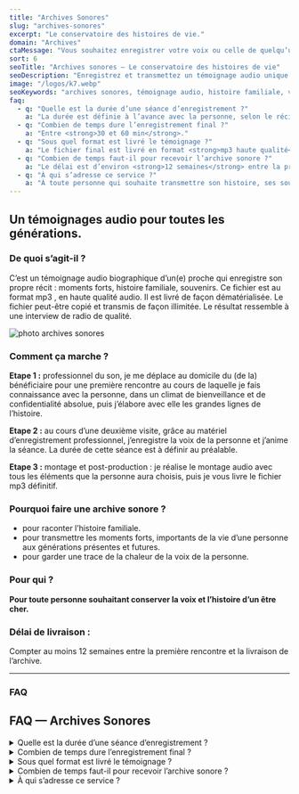 ```yaml
---
title: "Archives Sonores"
slug: "archives-sonores"
excerpt: "Le conservatoire des histoires de vie."
domain: "Archives"
ctaMessage: "Vous souhaitez enregistrer votre voix ou celle de quelqu’un que vous aimez ? Contactez-moi"
sort: 6
seoTitle: "Archives sonores — Le conservatoire des histoires de vie"
seoDescription: "Enregistrez et transmettez un témoignage audio unique. Des archives sonores pour préserver l’histoire familiale, partager des souvenirs et garder la voix d’un proche."
image: "/logos/k7.webp"
seoKeywords: "archives sonores, témoignage audio, histoire familiale, voix de proche, biographie sonore, souvenir audio"
faq:
  - q: "Quelle est la durée d’une séance d’enregistrement ?"
    a: "La durée est définie à l’avance avec la personne, selon le récit souhaité. Généralement, la séance dure entre <strong>30 min et 2h</strong>."
  - q: "Combien de temps dure l’enregistrement final ?"
    a: "Entre <strong>30 et 60 min</strong>."
  - q: "Sous quel format est livré le témoignage ?"
    a: "Le fichier final est livré en format <strong>mp3 haute qualité</strong>, prêt à être conservé, copié et partagé sans limite."
  - q: "Combien de temps faut-il pour recevoir l’archive sonore ?"
    a: "Le délai est d’environ <strong>12 semaines</strong> entre la première rencontre et la livraison du fichier final."
  - q: "À qui s’adresse ce service ?"
    a: "À toute personne qui souhaite transmettre son histoire, ses souvenirs et sa voix aux générations futures."
---
```




## Un témoignages audio pour toutes les générations. 


### De quoi s’agit-il ?  

C’est un témoignage audio biographique d’un(e) proche qui enregistre son propre récit : moments forts, histoire familiale, souvenirs. Ce fichier est au format mp3 , en haute qualité audio. Il est livré de façon dématérialisée. Le fichier peut-être copié et transmis de façon illimitée. Le résultat ressemble à une interview de radio de qualité.

![photo archives sonores](/images/archives-sonores/archives-sonores.webp)

### Comment ça marche ?

**Etape 1 :** professionnel du son, je me déplace au domicile du (de la) bénéficiaire pour une première rencontre au cours de laquelle je fais connaissance avec la personne, dans un climat de bienveillance et de confidentialité absolue, puis j’élabore avec elle les grandes lignes de l’histoire.  

**Etape 2 :** au cours d’une deuxième visite, grâce au matériel d’enregistrement professionnel, j’enregistre la voix de la personne et j’anime la séance. La durée de cette séance est à définir au préalable.  

**Etape 3 :** montage et post-production : je réalise le montage audio avec tous les éléments que la personne aura choisis, puis je vous livre le fichier mp3 définitif.  

### Pourquoi faire une archive sonore ?

- pour raconter l’histoire familiale.
- pour transmettre les moments forts, importants de la vie d’une personne aux générations présentes et futures.
- pour garder une trace de la chaleur de la voix de la personne.

### Pour qui ?

**Pour toute personne souhaitant conserver la voix et l’histoire d’un être cher.**

### Délai de livraison :

Compter au moins 12 semaines entre la première rencontre et la livraison de l’archive.  

---
### FAQ

## FAQ — Archives Sonores

<details>
  <summary>Quelle est la durée d’une séance d’enregistrement ?</summary>
  La durée est définie à l’avance avec la personne, selon le récit souhaité.  
  Généralement, la séance dure entre <strong>30 min et 2h</strong>.
</details>

<details>
  <summary>Combien de temps dure l’enregistrement final ?</summary>
  Entre <strong>30 et 60 min</strong>.
</details>

<details>
  <summary>Sous quel format est livré le témoignage ?</summary>
  Le fichier final est livré en format <strong>mp3 haute qualité</strong>, prêt à être conservé, copié et partagé sans limite.
</details>

<details>
  <summary>Combien de temps faut-il pour recevoir l’archive sonore ?</summary>
  Le délai est d’environ <strong>12 semaines</strong> entre la première rencontre et la livraison du fichier final.
</details>

<details>
  <summary>À qui s’adresse ce service ?</summary>
  À toute personne qui souhaite transmettre son histoire, ses souvenirs et sa voix aux générations futures.
</details>

